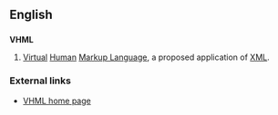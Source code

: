 ==English==
{{rfv}}

==={{initialism}}===
'''VHML'''

# [[virtual|Virtual]] [[human|Human]] [[markup language|Markup Language]], a proposed application of [[XML]].

===External links===
*[http://www.vhml.org/ VHML home page]
{{pedialite|XML}}